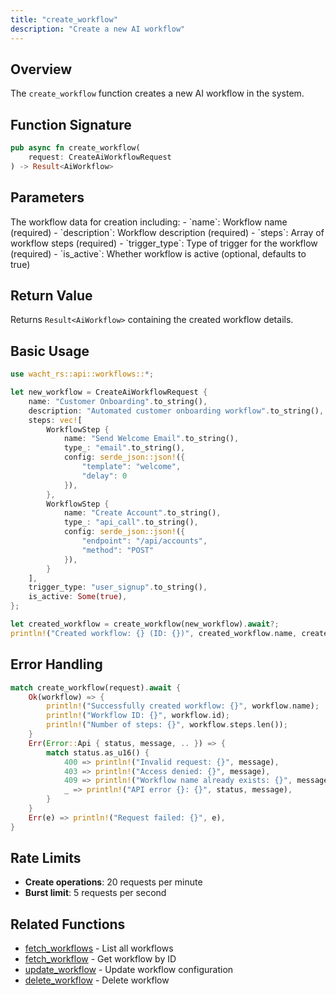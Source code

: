 ```yaml
---
title: "create_workflow"
description: "Create a new AI workflow"
---
```


## Overview

The `create_workflow` function creates a new AI workflow in the system.

## Function Signature

```rust
pub async fn create_workflow(
    request: CreateAiWorkflowRequest
) -> Result<AiWorkflow>
```

## Parameters

<ParamField path="request" type="CreateAiWorkflowRequest" required>
  The workflow data for creation including:
  - `name`: Workflow name (required)
  - `description`: Workflow description (required)
  - `steps`: Array of workflow steps (required)
  - `trigger_type`: Type of trigger for the workflow (required)
  - `is_active`: Whether workflow is active (optional, defaults to true)
</ParamField>

## Return Value

Returns `Result<AiWorkflow>` containing the created workflow details.

## Basic Usage

```rust
use wacht_rs::api::workflows::*;

let new_workflow = CreateAiWorkflowRequest {
    name: "Customer Onboarding".to_string(),
    description: "Automated customer onboarding workflow".to_string(),
    steps: vec![
        WorkflowStep {
            name: "Send Welcome Email".to_string(),
            type_: "email".to_string(),
            config: serde_json::json!({
                "template": "welcome",
                "delay": 0
            }),
        },
        WorkflowStep {
            name: "Create Account".to_string(),
            type_: "api_call".to_string(),
            config: serde_json::json!({
                "endpoint": "/api/accounts",
                "method": "POST"
            }),
        }
    ],
    trigger_type: "user_signup".to_string(),
    is_active: Some(true),
};

let created_workflow = create_workflow(new_workflow).await?;
println!("Created workflow: {} (ID: {})", created_workflow.name, created_workflow.id);
```

## Error Handling

```rust
match create_workflow(request).await {
    Ok(workflow) => {
        println!("Successfully created workflow: {}", workflow.name);
        println!("Workflow ID: {}", workflow.id);
        println!("Number of steps: {}", workflow.steps.len());
    }
    Err(Error::Api { status, message, .. }) => {
        match status.as_u16() {
            400 => println!("Invalid request: {}", message),
            403 => println!("Access denied: {}", message),
            409 => println!("Workflow name already exists: {}", message),
            _ => println!("API error {}: {}", status, message),
        }
    }
    Err(e) => println!("Request failed: {}", e),
}
```

## Rate Limits

- **Create operations**: 20 requests per minute
- **Burst limit**: 5 requests per second

## Related Functions

- [fetch_workflows](fetch-workflows) - List all workflows
- [fetch_workflow](fetch-workflow) - Get workflow by ID
- [update_workflow](update-workflow) - Update workflow configuration
- [delete_workflow](delete-workflow) - Delete workflow